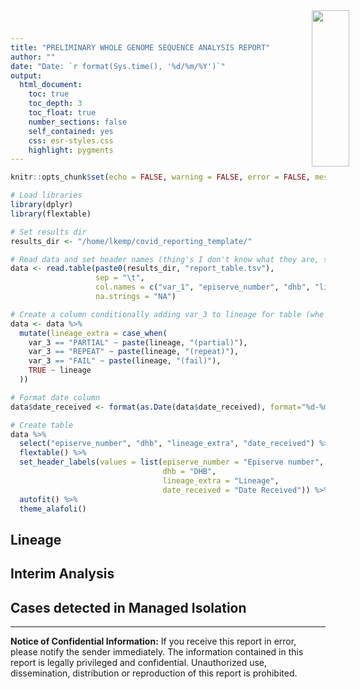 ```yaml
---
title: "PRELIMINARY WHOLE GENOME SEQUENCE ANALYSIS REPORT"
author: ""
date: "Date: `r format(Sys.time(), '%d/%m/%Y')`"
output: 
  html_document:
    toc: true
    toc_depth: 3
    toc_float: true
    number_sections: false
    self_contained: yes
    css: esr-styles.css
    highlight: pygments
---
```


<img src="./images/ESR_logo.svg" style="position:absolute;top:26px;right:10px;width:25%;" />

```r
knitr::opts_chunk$set(echo = FALSE, warning = FALSE, error = FALSE, message = FALSE)
```

```r
# Load libraries
library(dplyr)
library(flextable)

# Set results dir
results_dir <- "/home/lkemp/covid_reporting_template/"

# Read data and set header names (thing's I don't know what they are, set to var_*)
data <- read.table(paste0(results_dir, "report_table.tsv"),
                   sep = "\t",
                   col.names = c("var_1", "episerve_number", "dhb", "lineage", "date_received", "var_2", "var_3"),
                   na.strings = "NA")

# Create a column conditionally adding var_3 to lineage for table (whe partial, repeat or fail)
data <- data %>%
  mutate(lineage_extra = case_when(
    var_3 == "PARTIAL" ~ paste(lineage, "(partial)"),
    var_3 == "REPEAT" ~ paste(lineage, "(repeat)"),
    var_3 == "FAIL" ~ paste(lineage, "(fail)"),
    TRUE ~ lineage
  ))

# Format date column
data$date_received <- format(as.Date(data$date_received), format="%d-%m-%Y")

# Create table
data %>%
  select("episerve_number", "dhb", "lineage_extra", "date_received") %>%
  flextable() %>%
  set_header_labels(values = list(episerve_number = "Episerve number",
                                  dhb = "DHB",
                                  lineage_extra = "Lineage",
                                  date_received = "Date Received")) %>%
  autofit() %>%
  theme_alafoli()
```

## Lineage

## Interim Analysis


## Cases detected in Managed Isolation



-----

**Notice of Confidential Information:**
If you receive this report in error, please notify the sender immediately. The information contained in this report is legally privileged and confidential. Unauthorized use, dissemination, distribution or reproduction of this report is prohibited.
